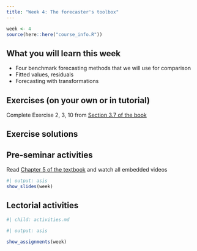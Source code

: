```yaml
---
title: "Week 4: The forecaster's toolbox"
---
```


```r
week <- 4
source(here::here("course_info.R"))
```

## What you will learn this week

* Four benchmark forecasting methods that we will use for comparison
* Fitted values, residuals
* Forecasting with transformations

## Exercises (on your own or in tutorial)

Complete Exercise 2, 3, 10 from [Section 3.7 of the book](https://otexts.com/fpp3/decomposition-exercises.html)

## Exercise solutions

<!-- ::: {.callout appearance="minimal"} -->
<!-- <i class="bi bi-download"></i> [Week 4 Tutorial Solution.html](Week4.html){download="Week 4 Tutorial Solution.html"} -->
<!-- ::: -->


## Pre-seminar activities

Read [Chapter 5 of the textbook](https://otexts.com/fpp3/toolbox.html) and watch all embedded videos

```r
#| output: asis
show_slides(week)
```

## Lectorial activities

```r
#| child: activities.md
```


<!-- ## Seminar code -->

<!-- ::: {.callout appearance="minimal"} -->
<!-- <i class="bi bi-download"></i> [Seminar_code_week4.R](Seminar_code_week4.R){download="Seminar_code_week4.R"} -->
<!-- ::: -->



```r
#| output: asis

show_assignments(week)
```
